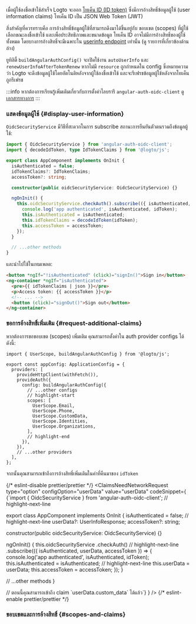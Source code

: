 

เมื่อผู้ใช้ลงชื่อเข้าใช้สำเร็จ Logto จะออก [โทเค็น ID (ID token)](https://openid.net/specs/openid-connect-core-1_0.html#IDToken) ซึ่งมีการอ้างสิทธิ์ข้อมูลผู้ใช้ (user information claims) โทเค็น ID เป็น JSON Web Token (JWT)

สิ่งสำคัญที่ควรทราบคือ การอ้างสิทธิ์ข้อมูลผู้ใช้ที่สามารถดึงมาได้ขึ้นอยู่กับ
ขอบเขต (scopes) ที่ผู้ใช้เลือกขณะลงชื่อเข้าใช้ และเพื่อประสิทธิภาพและขนาดข้อมูล โทเค็น ID
อาจไม่มีการอ้างสิทธิ์ของผู้ใช้ทั้งหมด โดยบางการอ้างสิทธิ์จะมีเฉพาะใน [userinfo endpoint](https://openid.net/specs/openid-connect-core-1_0.html#UserInfo) เท่านั้น (ดู
รายการที่เกี่ยวข้องด้านล่าง)

ยูทิลิตี้ `buildAngularAuthConfig()` จะเปิดใช้งาน `autoUserInfo` และ `renewUserInfoAfterTokenRenew` หากไม่มี `resource` ถูกกำหนดใน config ซึ่งหมายความว่า Logto จะดึงข้อมูลผู้ใช้โดยอัตโนติหลังจากผู้ใช้ลงชื่อเข้าใช้ และจะรีเฟรชข้อมูลผู้ใช้หลังจากโทเค็นถูกรีเฟรช

:::info
หากต้องการเรียนรู้เพิ่มเติมเกี่ยวกับการตั้งค่าไลบรารี `angular-auth-oidc-client` ดู [เอกสารทางการ](https://angular-auth-oidc-client.com/)
:::

### แสดงข้อมูลผู้ใช้ \{#display-user-information}

`OidcSecurityService` มีวิธีที่สะดวกในการ subscribe สถานะการยืนยันตัวตนรวมถึงข้อมูลผู้ใช้:

```ts title="app/app.component.ts"
import { OidcSecurityService } from 'angular-auth-oidc-client';
import { decodeIdToken, type IdTokenClaims } from '@logto/js';

export class AppComponent implements OnInit {
  isAuthenticated = false;
  idTokenClaims?: IdTokenClaims;
  accessToken?: string;

  constructor(public oidcSecurityService: OidcSecurityService) {}

  ngOnInit() {
    this.oidcSecurityService.checkAuth().subscribe(({ isAuthenticated, idToken, accessToken }) => {
      console.log('app authenticated', isAuthenticated, idToken);
      this.isAuthenticated = isAuthenticated;
      this.idTokenClaims = decodeIdToken(idToken);
      this.accessToken = accessToken;
    });
  }

  // ...other methods
}
```

และนำไปใช้ในเทมเพลต:

```html title="app/app.component.html"
<button *ngIf="!isAuthenticated" (click)="signIn()">Sign in</button>
<ng-container *ngIf="isAuthenticated">
  <pre>{{ idTokenClaims | json }}</pre>
  <p>Access token: {{ accessToken }}</p>
  <!-- ... -->
  <button (click)="signOut()">Sign out</button>
</ng-container>
```

### ขอการอ้างสิทธิ์เพิ่มเติม \{#request-additional-claims}

<FindUserInfoMissing method="idToken" />

<ScopesAndClaimsIntroduction />

หากต้องการขอขอบเขต (scopes) เพิ่มเติม คุณสามารถตั้งค่าใน auth provider configs ได้ดังนี้:

```tsx title="app/app.config.ts"
import { UserScope, buildAngularAuthConfig } from '@logto/js';

export const appConfig: ApplicationConfig = {
  providers: [
    provideHttpClient(withFetch()),
    provideAuth({
      config: buildAngularAuthConfig({
        // ...other configs
        // highlight-start
        scopes: [
          UserScope.Email,
          UserScope.Phone,
          UserScope.CustomData,
          UserScope.Identities,
          UserScope.Organizations,
        ],
        // highlight-end
      }),
    }),
    // ...other providers
  ],
};
```

จากนั้นคุณสามารถเข้าถึงการอ้างสิทธิ์เพิ่มเติมในค่าที่คืนมาของ `idToken`

{/* eslint-disable prettier/prettier */}
<ClaimsNeedNetworkRequest
  type="option"
  configOption="userData"
  value="userData"
  codeSnippet={
    <CodeBlock language="ts" title="app/app.component.ts">{`import { OidcSecurityService } from 'angular-auth-oidc-client';
// highlight-next-line

export class AppComponent implements OnInit {
  isAuthenticated = false;
  // highlight-next-line
  userData?: UserInfoResponse;
  accessToken?: string;

  constructor(public oidcSecurityService: OidcSecurityService) {}

  ngOnInit() {
    this.oidcSecurityService
      .checkAuth()
      // highlight-next-line
      .subscribe(({ isAuthenticated, userData, accessToken }) => {
        console.log('app authenticated', isAuthenticated, idToken);
        this.isAuthenticated = isAuthenticated;
        // highlight-next-line
        this.userData = userData;
        this.accessToken = accessToken;
      });
  }

  // ...other methods
}

// ตอนนี้คุณสามารถเข้าถึง claim \`userData.custom_data\` ได้แล้ว`}</CodeBlock>
}
/>
{/* eslint-enable prettier/prettier */}

### ขอบเขตและการอ้างสิทธิ์ \{#scopes-and-claims}

<ScopesAndClaims />
